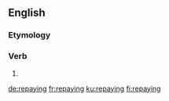 ==English==

===Etymology===
{{confix|re|pay|ing|lang=en}}

===Verb===
{{en-verb form}}

# {{present participle of|repay|lang=en}}

[[de:repaying]]
[[fr:repaying]]
[[ku:repaying]]
[[fi:repaying]]